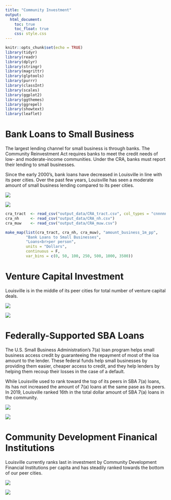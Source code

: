 ---
title: "Community Investment"
output: 
  html_document:
    toc: true
    toc_float: true
    css: style.css
---

```{r setup, include=FALSE}
knitr::opts_chunk$set(echo = TRUE)
library(tidyr)
library(readr)
library(dplyr)
library(stringr)
library(magrittr)
library(glptools)
library(purrr)
library(classInt)
library(scales)
library(ggplot2)
library(ggthemes)
library(ggrepel)
library(showtext)
library(leaflet)
```

# Bank Loans to Small Business

The largest lending channel for small business is through banks. The Community Reinvestment Act requires banks to meet the credit needs of low- and moderate-income communities. Under the CRA, banks must report their lending to small businesses.

Since the early 2000's, bank loans have decreased in Louisville in line with its peer cities. Over the past few years, Louisville has seen a moderate amount of small business lending compared to its peer cities.

![](output_images/CRA/CRA_ranking.png)

![](output_images/CRA/CRA_trendline.png)

```{r, echo=F, message=FALSE}
cra_tract  <- read_csv("output_data/CRA_tract.csv", col_types = "cnnnnn")
cra_nh     <- read_csv("output_data/CRA_nh.csv")
cra_muw    <- read_csv("output_data/CRA_muw.csv")

make_map(list(cra_tract, cra_nh, cra_muw), "amount_business_1m_pp", 
         "Bank Loans to Small Businesses", 
         "Loans<br>per person", 
         units = "Dollars",
         continuous = F,
         var_bins = c(0, 50, 100, 250, 500, 1000, 3500))

```

# Venture Capital Investment

Louisville is in the middle of its peer cities for total number of venture capital deals.

![](output_images/VC/VC_ranking.png)


![](output_images/VC/VC_trend.png)

# Federally-Supported SBA Loans

The U.S. Small Business Administration's 7(a) loan program helps small business access credit by guaranteeing the repayment of most of the loa amount to the lender. These federal funds help small businesses by providing them easier, cheaper access to credit, and they help lenders by helping them recoup their losses in the case of a default.

While Louisville used to rank toward the top of its peers in SBA 7(a) loans, its has not increased the amount of 7(a) loans at the same pase as its peers. In 2019, Louisville ranked 16th in the total dollar amount of SBA 7(a) loans in the community.

![](output_images/SBA/SBA_ranking.png)

![](output_images/SBA/SBA_trendline.png)


# Community Development Finanical Institutions

Louisville currently ranks last in investment by Community Development Financial Institutions per capita and has steadily ranked towards the bottom of our peer cities. 

![](output_images/CDFI/CDFI_ranking.png)

![](output_images/CDFI/CDFI_trendline.png)


